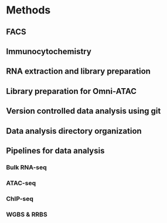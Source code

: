 # Methods {- #methods}

## FACS

## Immunocytochemistry

## RNA extraction and library preparation

## Library preparation for Omni-ATAC

## Version controlled data analysis using git

## Data analysis directory organization

## Pipelines for data analysis

### Bulk RNA-seq

### ATAC-seq

### ChIP-seq

### WGBS & RRBS
